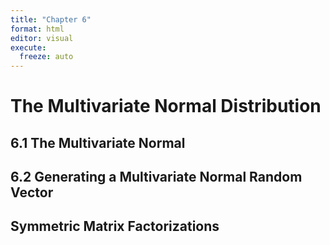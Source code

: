 ```yaml
---
title: "Chapter 6"
format: html
editor: visual
execute:
  freeze: auto
---
```


# The Multivariate Normal Distribution

## 6.1 The Multivariate Normal

## 6.2 Generating a Multivariate Normal Random Vector

## Symmetric Matrix Factorizations